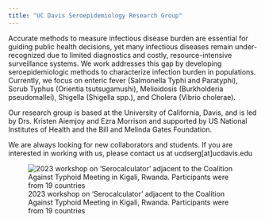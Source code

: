 ```yaml
---
title: "UC Davis Seroepidemiology Research Group"
---
```


Accurate methods to measure infectious disease burden are essential for guiding public health decisions, yet many infectious diseases remain under-recognized due to limited diagnostics and costly, resource-intensive surveillance systems. We work addresses this gap by developing seroepidemiologic methods to characterize infection burden in populations. Currently, we focus on enteric fever (Salmonella Typhi and Paratyphi), Scrub Typhus (Orientia tsutsugamushi), Melioidosis (Burkholderia pseudomallei), Shigella (Shigella spp.), and Cholera (Vibrio cholerae). 

 Our research group is based at the University of California, Davis, and is led by Drs. Kristen Aiemjoy and Ezra Morrison and supported by US National Institutes of Health and the Bill and Melinda Gates Foundation. 
 
 We are always looking for new collaborators and students. If you are interested in working with us, please contact us at ucdserg[at]ucdavis.edu
 
![2023 workshop on 'Serocalculator' adjacent to the Coalition Against Typhoid Meeting in Kigali, Rwanda. Participants were from 19 countries](figures/serocalculator_kigali.jpg)
